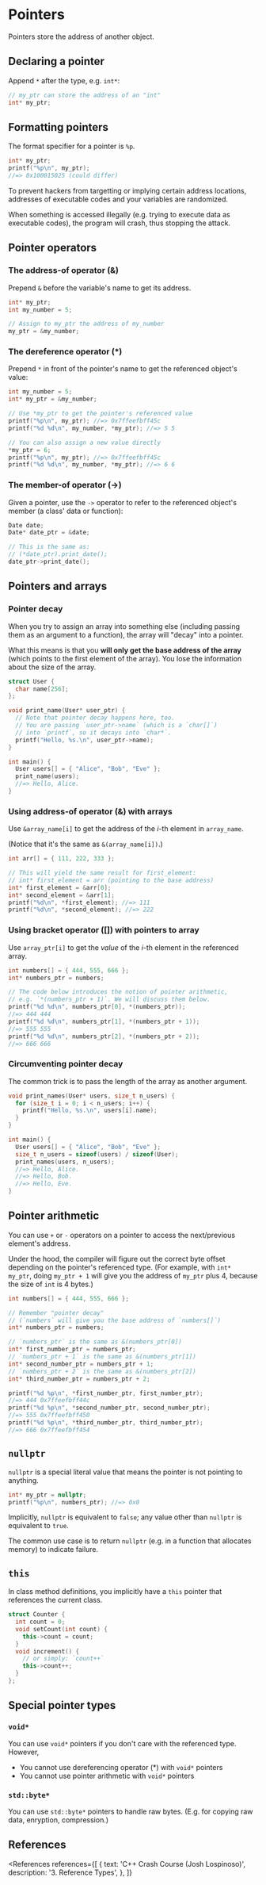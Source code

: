 
# Pointers

Pointers store the address of another object.

## Declaring a pointer

Append `*` after the type, e.g. `int*`:

```cpp
// my_ptr can store the address of an "int"
int* my_ptr;
```

## Formatting pointers

The format specifier for a pointer is `%p`.

```cpp
int* my_ptr;
printf("%p\n", my_ptr);
//=> 0x100015025 (could differ)
```

<NoteBox title="Address Space Layout Randomization (ASLR)">
  <p>
    To prevent hackers from targetting or implying certain address locations, addresses of
    executable codes and your variables are randomized.
  </p>
  <p>
    When something is accessed illegally (e.g. trying to execute data as executable codes), the
    program will crash, thus stopping the attack.
  </p>
</NoteBox>

## Pointer operators

### The address-of operator (&)

Prepend `&` before the variable's name to get its address.

```cpp
int* my_ptr;
int my_number = 5;

// Assign to my_ptr the address of my_number
my_ptr = &my_number;
```

### The dereference operator (\*)

Prepend `*` in front of the pointer's name to get the referenced object's value:

```cpp
int my_number = 5;
int* my_ptr = &my_number;

// Use *my_ptr to get the pointer's referenced value
printf("%p\n", my_ptr); //=> 0x7ffeefbff45c
printf("%d %d\n", my_number, *my_ptr); //=> 5 5

// You can also assign a new value directly
*my_ptr = 6;
printf("%p\n", my_ptr); //=> 0x7ffeefbff45c
printf("%d %d\n", my_number, *my_ptr); //=> 6 6
```

### The member-of operator (->)

Given a pointer, use the `->` operator to refer to the referenced object's member (a class' data or function):

```cpp
Date date;
Date* date_ptr = &date;

// This is the same as:
// (*date_ptr).print_date();
date_ptr->print_date();
```

## Pointers and arrays

### Pointer decay

When you try to assign an array into something else (including passing them as an argument to a function), the array will "decay" into a pointer.

What this means is that you **will only get the base address of the array** (which points to the first element of the array). You lose the information about the size of the array.

```cpp
struct User {
  char name[256];
};

void print_name(User* user_ptr) {
  // Note that pointer decay happens here, too.
  // You are passing `user_ptr->name` (which is a `char[]`)
  // into `printf`, so it decays into `char*`.
  printf("Hello, %s.\n", user_ptr->name);
}

int main() {
  User users[] = { "Alice", "Bob", "Eve" };
  print_name(users);
  //=> Hello, Alice.
}
```

### Using address-of operator (&) with arrays

Use `&array_name[i]` to get the address of the _i_-th element in `array_name`.

(Notice that it's the same as `&(array_name[i])`.)

```cpp
int arr[] = { 111, 222, 333 };

// This will yield the same result for first_element:
// int* first_element = arr (pointing to the base address)
int* first_element = &arr[0];
int* second_element = &arr[1];
printf("%d\n", *first_element); //=> 111
printf("%d\n", *second_element); //=> 222
```

### Using bracket operator ([]) with pointers to array

Use `array_ptr[i]` to get the _value_ of the _i_-th element in the referenced array.

```cpp
int numbers[] = { 444, 555, 666 };
int* numbers_ptr = numbers;

// The code below introduces the notion of pointer arithmetic,
// e.g. `*(numbers_ptr + 1)`. We will discuss them below.
printf("%d %d\n", numbers_ptr[0], *(numbers_ptr));
//=> 444 444
printf("%d %d\n", numbers_ptr[1], *(numbers_ptr + 1));
//=> 555 555
printf("%d %d\n", numbers_ptr[2], *(numbers_ptr + 2));
//=> 666 666
```

### Circumventing pointer decay

The common trick is to pass the length of the array as another argument.

```cpp
void print_names(User* users, size_t n_users) {
  for (size_t i = 0; i < n_users; i++) {
    printf("Hello, %s.\n", users[i].name);
  }
}

int main() {
  User users[] = { "Alice", "Bob", "Eve" };
  size_t n_users = sizeof(users) / sizeof(User);
  print_names(users, n_users);
  //=> Hello, Alice.
  //=> Hello, Bob.
  //=> Hello, Eve.
}
```

## Pointer arithmetic

You can use `+` or `-` operators on a pointer to access the next/previous element's address.

Under the hood, the compiler will figure out the correct byte offset depending on the pointer's referenced type. (For example, with `int* my_ptr`, doing `my_ptr + 1` will give you the address of `my_ptr` plus 4, because the size of `int` is 4 bytes.)

```cpp
int numbers[] = { 444, 555, 666 };

// Remember "pointer decay"
// (`numbers` will give you the base address of `numbers[]`)
int* numbers_ptr = numbers;

// `numbers_ptr` is the same as &(numbers_ptr[0])
int* first_number_ptr = numbers_ptr;
// `numbers_ptr + 1` is the same as &(numbers_ptr[1])
int* second_number_ptr = numbers_ptr + 1;
// `numbers_ptr + 2` is the same as &(numbers_ptr[2])
int* third_number_ptr = numbers_ptr + 2;

printf("%d %p\n", *first_number_ptr, first_number_ptr);
//=> 444 0x7ffeefbff44c
printf("%d %p\n", *second_number_ptr, second_number_ptr);
//=> 555 0x7ffeefbff450
printf("%d %p\n", *third_number_ptr, third_number_ptr);
//=> 666 0x7ffeefbff454
```

## `nullptr`

`nullptr` is a special literal value that means the pointer is not pointing to anything.

```cpp
int* my_ptr = nullptr;
printf("%p\n", numbers_ptr); //=> 0x0
```

Implicitly, `nullptr` is equivalent to `false`; any value other than `nullptr` is equivalent to `true`.

The common use case is to return `nullptr` (e.g. in a function that allocates memory) to indicate failure.

## `this`

In class method definitions, you implicitly have a `this` pointer that references the current class.

```cpp
struct Counter {
  int count = 0;
  void setCount(int count) {
    this->count = count;
  }
  void increment() {
    // or simply: `count++`
    this->count++;
  }
};
```

## Special pointer types

### `void*`

You can use `void*` pointers if you don't care with the referenced type. However,

- You cannot use dereferencing operator (\*) with `void*` pointers
- You cannot use pointer arithmetic with `void*` pointers

### `std::byte*`

You can use `std::byte*` pointers to handle raw bytes. (E.g. for copying raw data, enryption, compression.)

## References

<References
  references={[
    {
      text: 'C++ Crash Course (Josh Lospinoso)',
      description: '3. Reference Types',
    },
  ]}
></References>

